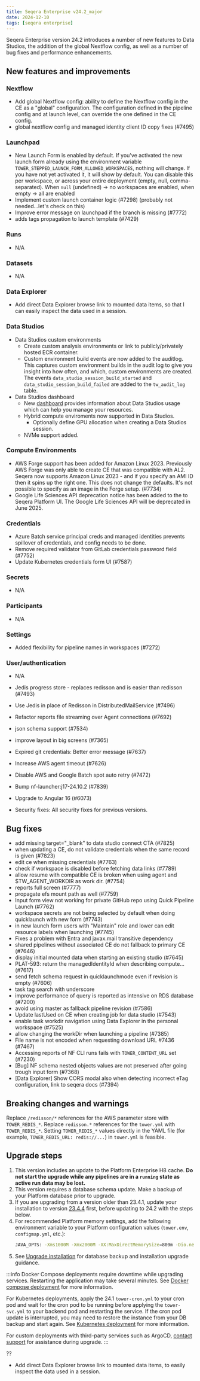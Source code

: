 ```yaml
---
title: Seqera Enterprise v24.2_major
date: 2024-12-10
tags: [seqera enterprise]
---
```


Seqera Enterprise version 24.2 introduces a number of new features to Data Studios, the addition of the global Nextflow config, as well as a number of bug fixes and performance enhancements.

## New features and improvements


### Nextflow

  - Add global Nextflow config: ability to define the Nextflow config in the CE as a "global" configuration. The configuration defined in the pipeline config and at launch level, can override the one defined in the CE config.
  - global nextflow config and managed identity client ID copy fixes (#7495)

### Launchpad

- New Launch Form is enabled by default. If you've activated the new launch form already using the environment variable `TOWER_STEPPED_LAUNCH_FORM_ALLOWED_WORKSPACES`, nothing will change. If you have not yet activated it, it will show by default. You can disable this per workspace, or across your entire deployment (empty, null, comma-separated). When `null` (undefined) ->  no workspaces are enabled, when empty -> all are enabled
- Implement custom launch container logic (#7298) (probably not needed...let's check on  this)
- Improve error message on launchpad if the branch is missing (#7772)
- adds tags propagation to launch template (#7429)

### Runs

- N/A

### Datasets

- N/A

### Data Explorer 

- Add direct Data Explorer browse link to mounted data items, so that I can easily inspect the data used in a session.

### Data Studios
 
 - Data Studios custom environments
    - Create custom analysis environments or link to publicly/privately hosted ECR container. 
    - Custom environment build events are now added to the auditlog. This captures custom environment builds in the audit log to give you insight into how often, and which, custom environments are created. The events `data_studio_session_build_started` and `data_studio_session_build_failed` are added to the `tw_audit_log` table.
- Data Studios dashboard 
    -  New [dashboard](https://docs.seqera.io/platform/24.2/monitoring/dashboard#data-studios) provides information about Data Studios usage which can help you manage your resources.
  - Hybrid compute enviroments now supported in Data Studios.
    - Optionally define GPU allocation when creating a Data Studios session.
  - NVMe support added.

### Compute Environments

- AWS Forge support has been added for Amazon Linux 2023. Previously AWS Forge was only able to create CE that was compatible with AL2. Seqera now supports Amazon Linux 2023 - and if you specify an AMI ID then it spins up the right one. This does not change the defaults. It's not possible to specify as an image in the Forge setup. (#7734)
- Google Life Sciences API deprecation notice has been added to the to Seqera Platform UI. The Google Life Sciences API will be deprecated in June 2025.

### Credentials 

- Azure Batch service principal creds and managed identities prevents spillover of credentials, and config needs to be done. 
- Remove required validator from GitLab credentials password field (#7752)
- Update Kubernetes credentials form UI (#7587)

### Secrets

- N/A

### Participants 

- N/A

### Settings

- Added flexibility for pipeline names in workspaces (#7272)

### User/authentication

- N/A


- Jedis progress store - replaces redisson and is easier than redisson (#7493)
- Use Jedis in place of Redisson in DistributedMailService  (#7496)
- Refactor reports file streaming over Agent connections (#7692)
- json schema support  (#7534)
- improve layout in big screens (#7365)
- Expired git credentials: Better error message (#7637)
- Increase AWS agent timeout (#7626)
- Disable AWS and Google Batch spot auto retry (#7472)


- Bump nf-launcher:j17-24.10.2 (#7839)
- Upgrade to Angular 16 (#6073)
- Security fixes: All security fixes for previous versions. 


## Bug fixes

- add missing target="_blank" to data studio connect CTA (#7825)
- when updating a CE, do not validate credentials when the same record is given (#7823)
- edit ce when missing credentials (#7763)
- check if workspace is disabled before fetching data links (#7789)
- allow resume with compatible CE is broken when using agent and $TW_AGENT_WORKDIR as work dir. (#7754)
- reports full screen (#7777)
- propagate efs mount path as well (#7759)
- Input form view not working for private GitHub repo using Quick Pipeline Launch (#7762)
- workspace secrets are not being selected by default when doing quicklaunch with new form (#7743)
- in new launch form users with "Maintain" role and lower can edit resource labels when launching (#7745)
- Fixes a problem with Entra and javax.mail transitive dependency
- shared pipelines without associated CE do not fallback to primary CE (#7646)
- display initial mounted data when starting an existing studio (#7645)
- PLAT-593: return the managedIdentityId when describing compute… (#7617)
- send fetch schema request in quicklaunchmode even if revision is empty (#7606)
- task tag search with underscore
- improve performance of query is reported as intensive on RDS database (#7200)
- avoid using master as fallback pipeline revision (#7586)
- Update lastUsed on CE when creating job for data studio (#7543)
- enable task workdir navigation using Data Explorer in the personal workspace (#7525)
- allow changing the workDir when launching a pipeline (#7385)
- File name is not encoded when requesting download URL #7436 (#7467)
- Accessing reports of NF CLI runs fails with `TOWER_CONTENT_URL` set (#7230)
- [Bug] NF schema nested objects values are not preserved after going trough input form (#7368)
- [Data Explorer] Show CORS modal also when detecting incorrect eTag configuration, link to seqera docs (#7394)

## Breaking changes and warnings

Replace `/redisson/*` references for the AWS parameter store with `TOWER_REDIS_*`. Replace `redisson.*` references for the `tower.yml` with `TOWER_REDIS_*`. Setting `TOWER_REDIS_*` values directly in the YAML file (for example, `TOWER_REDIS_URL: redis://...`) in `tower.yml` is feasible.

## Upgrade steps 

1. This version includes an update to the Platform Enterprise H8 cache. **Do not start the upgrade while any pipelines are in a `running` state as active run data may be lost.**
1. This version requires a database schema update. Make a backup of your Platform database prior to upgrade.
1. If you are upgrading from a version older than 23.4.1, update your installation to version [23.4.4](https://docs.seqera.io/changelog/seqera-enterprise/v23.4_major) first, before updating to 24.2 with the steps below.
1. For recommended Platform memory settings, add the following environment variable to your Platform configuration values (`tower.env`, `configmap.yml`, etc.):
    ```bash 
    JAVA_OPTS: -Xms1000M -Xmx2000M -XX:MaxDirectMemorySize=800m -Dio.netty.maxDirectMemory=0 -Djdk.nio.maxCachedBufferSize=262144
    ```
1. See [Upgrade installation](https://docs.seqera.io/platform/24.2/enterprise/upgrade) for database backup and installation upgrade guidance.

:::info
Docker Compose deployments require downtime while upgrading services. Restarting the application may take several minutes. See [Docker compose deployment](https://docs.seqera.io/platform/24.2/enterprise/docker-compose) for more information.

For Kubernetes deployments, apply the 24.1 `tower-cron.yml` to your cron pod and wait for the cron pod to be running before applying the `tower-svc.yml` to your backend pod and restarting the service. If the cron pod update is interrupted, you may need to restore the instance from your DB backup and start again. See [Kubernetes deployment](https://docs.seqera.io/platform/24.2/enterprise/kubernetes) for more information. 

For custom deployments with third-party services such as ArgoCD, [contact support](https://support.seqera.io) for assistance during upgrade. 
::: 


?? 
  - Add direct Data Explorer browse link to mounted data items, to easily inspect the data used in a session.